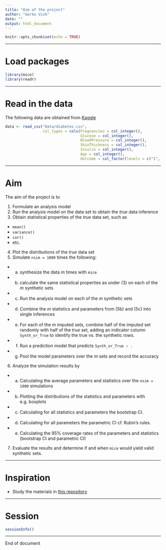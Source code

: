 ```yaml
---
title: "Aim of the project"
author: "Gerko Vink"
date: ""
output: html_document
---
```


```r
knitr::opts_chunk$set(echo = TRUE)
```

---

# Load packages
```r
library(mice)
library(readr)
```

---

# Read in the data
The following data are obtained from [Kaggle](https://www.kaggle.com/uciml/pima-indians-diabetes-database)
```r
data <- read_csv("Data/diabetes.csv", 
                 col_types = cols(Pregnancies = col_integer(), 
                                  Glucose = col_integer(), 
                                  BloodPressure = col_integer(), 
                                  SkinThickness = col_integer(), 
                                  Insulin = col_integer(), 
                                  Age = col_integer(), 
                                  Outcome = col_factor(levels = c("1", "0"))))
```

---

# Aim
The aim of the project is to 

1. Formulate an analysis model
2. Run the analysis model on the data set to obtain the *true* data inference
3. Obtain statistical properties of the *true* data set, such as
- `mean()`
- `variance()`
- `cor()`
- etc. 
4. Plot the distributions of the *true* data set
5. Simulate `nsim = 1000` times the following:
- a. synthesize the data $m$ times with `mice`
- b. calculate the same statistical properties as under (3) on each of the $m$ synthetic sets
- c. Run the analysis model on each of the $m$ synthetic sets
- d. Combine the $m$ statistics and parameters from (5b) and (5c) into single inferences
- e. For each of the $m$ imputed sets, combine half of the imputed set randomly with half of the *true* set, adding an indicator column `Synth_or_True` to identify the true vs. the synthetic rows. 
- f. Run a prediction model that predicts `Synth_or_True ~ .`
- g. Pool the model parameters over the $m$ sets and record the accuracy 
6. Analyze the simulation results by
- a. Calculating the average parameters and statistics over the `nsim = 1000` simulations
- b. Plotting the distributions of the statistics and parameters with e.g. boxplots
- c. Calculating for all statistics and parameters the bootstrap CI.
- d. Calculating for all parameters the parametric CI cf. Rubin's rules.  
- e. Calculating the 95% coverage rates of the parameters and statistics (bootstrap CI and parametric CI)
7. Evaluate the results and determine if and when `mice` would yield valid synthetic sets. 

---

# Inspiration

- Study the materials in [this repository](https://github.com/amices/Federated_imputation)

---

# Session
```r
sessionInfo()
```

---

End of document